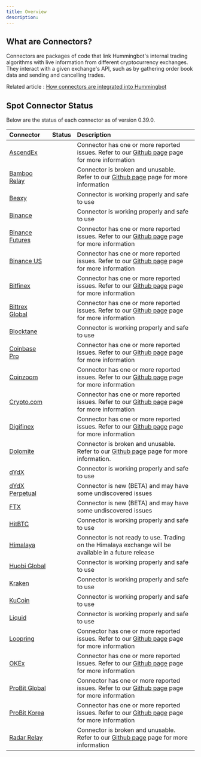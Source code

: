 ```yaml
---
title: Overview
description:
---
```



## What are Connectors?

Connectors are packages of code that link Hummingbot's internal trading algorithms with live information from different cryptocurrency exchanges. They interact with a given exchange's API, such as by gathering order book data and sending and cancelling trades.

Related article : [How connectors are integrated into Hummingbot](https://hummingbot.zendesk.com/hc/en-us/articles/900004506986)

## Spot Connector Status

Below are the status of each connector as of version 0.39.0.

| Connector                                               |                   Status                   | Description                                                                                                                                                                                     |
| :------------------------------------------------------ | :----------------------------------------: | :---------------------------------------------------------------------------------------------------------------------------------------------------------------------------------------------- |
| [AscendEx](/exchange-connectors/ascend-ex)              | <StatusCircle color="yellow" font="25px"/> | Connector has one or more reported issues. Refer to our [Github page](https://github.com/CoinAlpha/hummingbot/issues?q=is%3Aopen+%22Ascendex%22+in%3Atitle+) page for more information          |
| [Bamboo Relay](/exchange-connectors/bamboo-relay)       |  <StatusCircle color="red" font="25px"/>   | Connector is broken and unusable. Refer to our [Github page](https://github.com/CoinAlpha/hummingbot/issues?q=is%3Aopen+%22bamboo+relay%22+in%3Atitle) page for more information                |
| [Beaxy](/exchange-connectors/beaxy)                     | <StatusCircle color="green" font="25px"/>  | Connector is working properly and safe to use                                                                                                                                                   |
| [Binance](/exchange-connectors/binance)                 | <StatusCircle color="green" font="25px"/>  | Connector is working properly and safe to use                                                                                                                                                   |
| [Binance Futures](/exchange-connectors/binance-futures) | <StatusCircle color="yellow" font="25px"/> | Connector has one or more reported issues. Refer to our [Github page](https://github.com/CoinAlpha/hummingbot/issues?q=is%3Aopen+%22Binance+Perpetual%22+in%3Atitle+) page for more information |
| [Binance US](/exchange-connectors/binance-us)           | <StatusCircle color="yellow" font="25px"/> | Connector has one or more reported issues. Refer to our [Github page](https://github.com/CoinAlpha/hummingbot/issues?q=is%3Aopen+%22binance+US%22+in%3Atitle) page for more information         |
| [Bitfinex](/exchange-connectors/bitfinex)               | <StatusCircle color="yellow" font="25px"/> | Connector has one or more reported issues. Refer to our [Github page](https://github.com/CoinAlpha/hummingbot/issues?q=is%3Aopen+%22bitfinex%22+in%3Atitle) page for more information           |
| [Bittrex Global](/exchange-connectors/bittrex)          | <StatusCircle color="yellow" font="25px"/> | Connector has one or more reported issues. Refer to our [Github page](https://github.com/CoinAlpha/hummingbot/issues?q=is%3Aopen+%22bittrex%22+in%3Atitle) page for more information            |
| [Blocktane](/exchange-connectors/blocktane)             | <StatusCircle color="green" font="25px"/>  | Connector is working properly and safe to use                                                                                                                                                   |
| [Coinbase Pro](/exchange-connectors/coinbase)           | <StatusCircle color="yellow" font="25px"/> | Connector has one or more reported issues. Refer to our [Github page](https://github.com/CoinAlpha/hummingbot/issues?q=is%3Aopen+%22Coinbase+Pro%22+in%3Atitle+) page for more information      |
| [Coinzoom](/exchange-connectors/coinzoom)               | <StatusCircle color="yellow" font="25px"/> | Connector has one or more reported issues. Refer to our [Github page](https://github.com/CoinAlpha/hummingbot/issues?q=is%3Aopen+%22coinzoom%22+in%3Atitle+) page for more information          |
| [Crypto.com](/exchange-connectors/crypto-com)           | <StatusCircle color="yellow" font="25px"/> | Connector has one or more reported issues. Refer to our [Github page](https://github.com/CoinAlpha/hummingbot/issues?q=is%3Aopen+%22crypto.com%22+in%3Atitle) page for more information         |
| [Digifinex](/exchange-connectors/digifinex)             | <StatusCircle color="yellow" font="25px"/> | Connector has one or more reported issues. Refer to our [Github page](https://github.com/CoinAlpha/hummingbot/issues?q=is%3Aopen+%22digifinex%22+in%3Atitle+) page for more information         |
| [Dolomite](/exchange-connectors/dolomite)               |  <StatusCircle color="red" font="25px"/>   | Connector is broken and unusable. Refer to our [Github page](https://github.com/CoinAlpha/hummingbot/issues?q=is%3Aopen+%22Dolomite%22+in%3Atitle) page for more information.                   |
| [dYdX](/exchange-connectors/dydx)                       | <StatusCircle color="green" font="25px"/>  | Connector is working properly and safe to use                                                                                                                                                   |
| [dYdX Perpetual](/exchange-connectors/dydx-perpetual/)  | <StatusCircle color="yellow" font="25px"/> | Connector is new (BETA) and may have some undiscovered issues                                                                                                                                   |
| [FTX](/exchange-connectors/ftx)                         | <StatusCircle color="yellow" font="25px"/> | Connector is new (BETA) and may have some undiscovered issues                                                                                                                                   |
| [HitBTC](/exchange-connectors/hitbtc)                   | <StatusCircle color="green" font="25px"/>  | Connector is working properly and safe to use                                                                                                                                                   |
| [Himalaya](/exchange-connectors/himalaya)               |  <StatusCircle color="red" font="25px"/>   | Connector is not ready to use. Trading on the Himalaya exchange will be available in a future release                                                                                           |
| [Huobi Global](/exchange-connectors/huobi)              | <StatusCircle color="green" font="25px"/>  | Connector is working properly and safe to use                                                                                                                                                   |
| [Kraken](/exchange-connectors/kraken)                   | <StatusCircle color="green" font="25px"/>  | Connector is working properly and safe to use                                                                                                                                                   |
| [KuCoin](/exchange-connectors/kucoin)                   | <StatusCircle color="green" font="25px"/>  | Connector is working properly and safe to use                                                                                                                                                   |
| [Liquid](/exchange-connectors/liquid)                   | <StatusCircle color="green" font="25px"/>  | Connector is working properly and safe to use                                                                                                                                                   |
| [Loopring](/exchange-connectors/loopring)               | <StatusCircle color="yellow" font="25px"/> | Connector has one or more reported issues. Refer to our [Github page](https://github.com/CoinAlpha/hummingbot/issues?q=is%3Aopen+%22loopring%22+in%3Atitle) page for more information           |
| [OKEx](/exchange-connectors/okex)                       | <StatusCircle color="yellow" font="25px"/> | Connector has one or more reported issues. Refer to our [Github page](https://github.com/CoinAlpha/hummingbot/issues?q=is%3Aopen+%22okex%22+in%3Atitle+) page for more information              |
| [ProBit Global](/exchange-connectors/probit)            | <StatusCircle color="yellow" font="25px"/> | Connector has one or more reported issues. Refer to our [Github page](https://github.com/CoinAlpha/hummingbot/issues?q=is%3Aopen+%22probit%22+in%3Atitle+) page for more information            |
| [ProBit Korea](/exchange-connectors/probit-korea/)      | <StatusCircle color="yellow" font="25px"/> | Connector has one or more reported issues. Refer to our [Github page](https://github.com/CoinAlpha/hummingbot/issues?q=is%3Aopen+%22probit%22+in%3Atitle+) page for more information            |
| [Radar Relay](/exchange-connectors/radar-relay)         |  <StatusCircle color="red" font="25px"/>   | Connector is broken and unusable. Refer to our [Github page](https://github.com/CoinAlpha/hummingbot/issues?q=is%3Aopen+%22radar+relay%22+in%3Atitle) page for more information                 |
